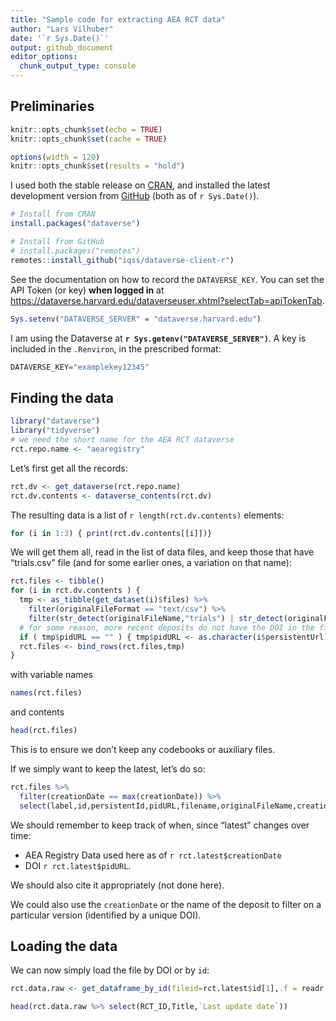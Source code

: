 ```yaml
---
title: "Sample code for extracting AEA RCT data"
author: "Lars Vilhuber"
date: '`r Sys.Date()`'
output: github_document
editor_options: 
  chunk_output_type: console
---
```


## Preliminaries

```r
knitr::opts_chunk$set(echo = TRUE)
knitr::opts_chunk$set(cache = TRUE)
```

```r
options(width = 120)
knitr::opts_chunk$set(results = "hold")
```

I used both the stable release on [CRAN](https://cran.r-project.org/package=dataverse), and installed the latest development version from [GitHub](https://github.com/iqss/dataverse-client-r/) (both as of `r Sys.Date()`). 

```r
# Install from CRAN
install.packages("dataverse")

# Install from GitHub
# install.packages("remotes")
remotes::install_github("iqss/dataverse-client-r")
```

See the documentation on how to record the `DATAVERSE_KEY`. You can set the API Token (or key) **when logged in** at [https://dataverse.harvard.edu/dataverseuser.xhtml?selectTab=apiTokenTab](https://dataverse.harvard.edu/dataverseuser.xhtml?selectTab=apiTokenTab).

```r
Sys.setenv("DATAVERSE_SERVER" = "dataverse.harvard.edu")
```

I am using the Dataverse at **`r Sys.getenv("DATAVERSE_SERVER")`**. A key is included in the `.Renviron`, in the prescribed format:

``` r
DATAVERSE_KEY="examplekey12345"
```

## Finding the data

```r
library("dataverse")
library("tidyverse")
# we need the short name for the AEA RCT dataverse
rct.repo.name <- "aearegistry"
```

Let's first get all the records:


```r
rct.dv <- get_dataverse(rct.repo.name)
rct.dv.contents <- dataverse_contents(rct.dv)
```

The resulting data is a list of `r length(rct.dv.contents)` elements:

```r
for (i in 1:3) { print(rct.dv.contents[[i]])}
```

We will get them all, read in the list of data files, and keep those that have "trials.csv" file (and for some earlier ones, a variation on that name):

```r
rct.files <- tibble()
for (i in rct.dv.contents ) {
  tmp <- as_tibble(get_dataset(i)$files) %>%
    filter(originalFileFormat == "text/csv") %>%
    filter(str_detect(originalFileName,"trials") | str_detect(originalFileName,"Registry_Trials"))
  # for some reason, more recent deposits do not have the DOI in the files content
  if ( tmp$pidURL == "" ) { tmp$pidURL <- as.character(i$persistentUrl)}
  rct.files <- bind_rows(rct.files,tmp)
}
```

with variable names

```r
names(rct.files)
```

and contents

```r
head(rct.files)
```

This is to ensure we don't keep any codebooks or auxiliary files.

If we simply want to keep the latest, let's do so:

```r
rct.files %>% 
  filter(creationDate == max(creationDate)) %>%
  select(label,id,persistentId,pidURL,filename,originalFileName,creationDate) -> rct.latest
```

We should remember to keep track of when, since "latest" changes over time:

- AEA Registry Data used here as of `r rct.latest$creationDate`
- DOI `r rct.latest$pidURL`.

We should also cite it appropriately (not done here).

We could also use the `creationDate` or the name of the deposit to filter on a particular version (identified by a unique DOI). 

## Loading the data

We can now simply load the file by DOI or by `id`:

```r
rct.data.raw <- get_dataframe_by_id(fileid=rct.latest$id[1],.f = readr::read_csv,original = TRUE)

head(rct.data.raw %>% select(RCT_ID,Title,`Last update date`))

```


